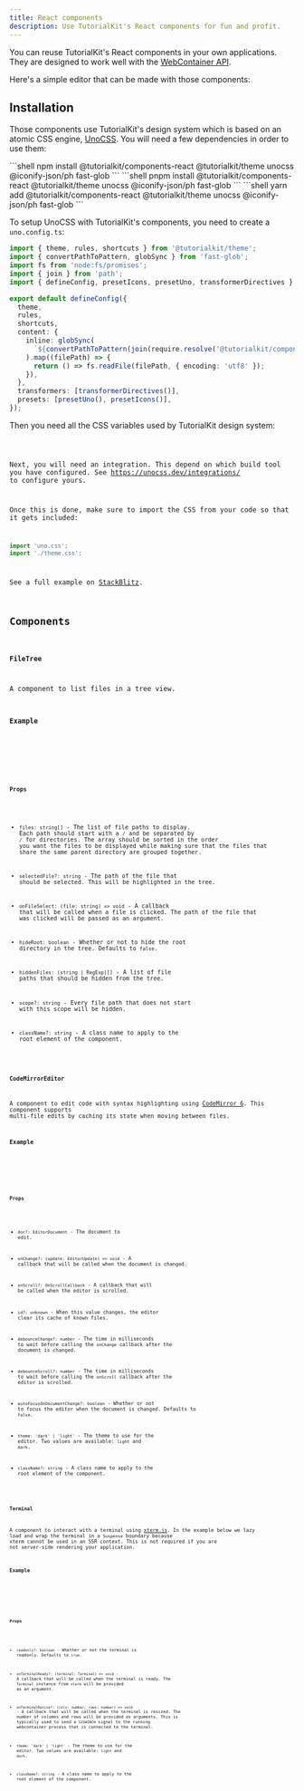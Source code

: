 ```yaml
---
title: React components
description: Use TutorialKit's React components for fun and profit.
---
```





You can reuse TutorialKit's React components in your own applications. They are designed to work well with the [WebContainer API][webcontainers].

Here's a simple editor that can be made with those components:

<ExampleSimpleEditor client:load />

## Installation

Those components use TutorialKit's design system which is based on an atomic CSS engine, [UnoCSS](https://unocss.dev/). You will need a few dependencies in order to use them:


<PackageManagerTabs>
  <Fragment slot="npm">
  ```shell
  npm install @tutorialkit/components-react @tutorialkit/theme unocss @iconify-json/ph fast-glob
  ```
  </Fragment>
  <Fragment slot="pnpm">
  ```shell
  pnpm install @tutorialkit/components-react @tutorialkit/theme unocss @iconify-json/ph fast-glob
  ```
  </Fragment>
  <Fragment slot="yarn">
  ```shell
  yarn add @tutorialkit/components-react @tutorialkit/theme unocss @iconify-json/ph fast-glob
  ```
  </Fragment>
</PackageManagerTabs>

To setup UnoCSS with TutorialKit's components, you need to create a `uno.config.ts`:

```ts title=uno.config.ts
import { theme, rules, shortcuts } from '@tutorialkit/theme';
import { convertPathToPattern, globSync } from 'fast-glob';
import fs from 'node:fs/promises';
import { join } from 'path';
import { defineConfig, presetIcons, presetUno, transformerDirectives } from 'unocss';

export default defineConfig({
  theme,
  rules,
  shortcuts,
  content: {
    inline: globSync(
      `${convertPathToPattern(join(require.resolve('@tutorialkit/components-react'), '..'))}/**/*.js`,
    ).map((filePath) => {
      return () => fs.readFile(filePath, { encoding: 'utf8' });
    }),
  },
  transformers: [transformerDirectives()],
  presets: [presetUno(), presetIcons()],
});
```

Then you need all the CSS variables used by TutorialKit design system:

<Code code={themeCSS} lang="css" title="src/theme.css" class="limit-code-height" />

Next, you will need an integration. This depend on which build tool you have configured. See https://unocss.dev/integrations/ to configure yours.

Once this is done, make sure to import the CSS from your code so that it gets included:

```ts title="src/main.ts"
import 'uno.css';
import './theme.css';
```

See a full example on [StackBlitz][stackblitz-example].

## Components


### `FileTree`

A component to list files in a tree view.

#### Example

<Example previewClassName="h-60 bg-tk-elements-fileTree-file-backgroundColor">
  <ExampleFileTree slot="preview" client:load />
  <Code slot="code" code={sourceExampleFileTree} lang="tsx" class="limit-code-height" />
</Example>

#### Props

* `files: string[]` - The list of file paths to display. Each path should start with a `/` and be separated by `/` for directories. The array should be sorted in the order you want the files to be displayed while making sure that the files that share the same parent directory are grouped together.

* `selectedFile?: string` - The path of the file that should be selected. This will be highlighted in the tree.

* `onFileSelect: (file: string) => void` - A callback that will be called when a file is clicked. The path of the file that was clicked will be passed as an argument.

* `hideRoot: boolean` - Whether or not to hide the root directory in the tree. Defaults to `false`.

* `hiddenFiles: (string | RegExp)[]` - A list of file paths that should be hidden from the tree.

* `scope?: string` - Every file path that does not start with this scope will be hidden.

* `className?: string` - A class name to apply to the root element of the component.


### `CodeMirrorEditor`

A component to edit code with syntax highlighting using [CodeMirror 6](https://codemirror.net/). This component supports multi-file edits by caching its state when moving between files.

#### Example

<Example previewClassName='h-60'>
  <ExampleCodeMirrorEditor slot="preview" client:load />
  <Code slot="code" code={sourceExampleCodeMirrorEditor} lang="tsx" class="limit-code-height" />
</Example>

#### Props

* `doc?: EditorDocument` - The document to edit.

* `onChange?: (update: EditorUpdate) => void` - A callback that will be called when the document is changed.

* `onScroll?: OnScrollCallback` - A callback that will be called when the editor is scrolled.

* `id?: unknown` - When this value changes, the editor clear its cache of known files.

* `debounceChange?: number` - The time in milliseconds to wait before calling the `onChange` callback after the document is changed.

* `debounceScroll?: number` - The time in milliseconds to wait before calling the `onScroll` callback after the editor is scrolled.

* `autoFocusOnDocumentChange?: boolean` - Whether or not to focus the editor when the document is changed. Defaults to `false`.

* `theme: 'dark' | 'light'` - The theme to use for the editor. Two values are available: `light` and `dark`.

* `className?: string` - A class name to apply to the root element of the component.


### `Terminal`

A component to interact with a terminal using [xterm.js](https://xtermjs.org/). In the example below we lazy load and wrap the terminal in a `Suspense` boundary because xterm cannot be used in an SSR context. This is not required if you are not server-side rendering your application.

#### Example

<Example>
  <ExampleTerminal slot="preview" client:load />
  <Code slot="code" code={sourceExampleTerminal} lang="tsx" class="limit-code-height" />
</Example>


#### Props

* `readonly?: boolean` - Whether or not the terminal is readonly. Defaults to `true`.

* `onTerminalReady?: (terminal: Terminal) => void` - A callback that will be called when the terminal is ready. The `Terminal` instance from `xterm` will be provided as an argument.

* `onTerminalResize?: (cols: number, rows: number) => void` - A callback that will be called when the terminal is resized. The number of columns and rows will be provided as arguments. This is typically used to send a `SIGWINCH` signal to the running webcontainer process that is connected to the terminal.

* `theme: 'dark' | 'light'` - The theme to use for the editor. Two values are available: `light` and `dark`.

* `className?: string` - A class name to apply to the root element of the component.


[webcontainers]: https://webcontainers.io
[stackblitz-example]: https://stackblitz.com
